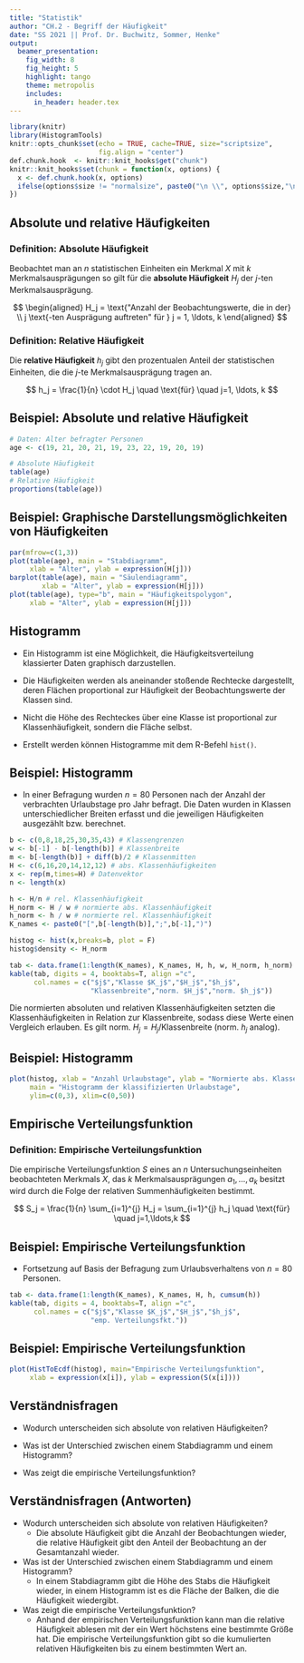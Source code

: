 ```yaml
---
title: "Statistik"
author: "CH.2 - Begriff der Häufigkeit"
date: "SS 2021 || Prof. Dr. Buchwitz, Sommer, Henke"
output:
  beamer_presentation:
    fig_width: 8
    fig_height: 5
    highlight: tango
    theme: metropolis
    includes:
      in_header: header.tex
---
```


```r
library(knitr)
library(HistogramTools)
knitr::opts_chunk$set(echo = TRUE, cache=TRUE, size="scriptsize", 
                      fig.align = "center")
def.chunk.hook  <- knitr::knit_hooks$get("chunk")
knitr::knit_hooks$set(chunk = function(x, options) {
  x <- def.chunk.hook(x, options)
  ifelse(options$size != "normalsize", paste0("\n \\", options$size,"\n\n", x, "\n\n \\normalsize"), x)
})

```

## Absolute und relative Häufigkeiten

### Definition: Absolute Häufigkeit

Beobachtet man an $n$ statistischen Einheiten ein Merkmal $X$ mit $k$ Merkmalsausprägungen so gilt für die **absolute Häufigkeit** $H_j$ der $j$-ten Merkmalsausprägung.

$$
\begin{aligned}
H_j = \text{"Anzahl der Beobachtungswerte, die in der} \\
j \text{-ten Ausprägung auftreten" für } j = 1, \ldots, k
\end{aligned}
$$

### Definition: Relative Häufigkeit

Die **relative Häufigkeit** $h_j$ gibt den prozentualen Anteil der statistischen Einheiten, die die $j$-te Merkmalsausprägung tragen an.

$$
h_j = \frac{1}{n} \cdot H_j \quad \text{für} \quad j=1, \ldots, k
$$

## Beispiel: Absolute und relative Häufigkeit

```r
# Daten: Alter befragter Personen
age <- c(19, 21, 20, 21, 19, 23, 22, 19, 20, 19)
```

```r
# Absolute Häufigkeit
table(age) 
# Relative Häufigkeit
proportions(table(age))
```

## Beispiel: Graphische Darstellungsmöglichkeiten von Häufigkeiten

```r
par(mfrow=c(1,3))
plot(table(age), main = "Stabdiagramm",
     xlab = "Alter", ylab = expression(H[j]))
barplot(table(age), main = "Säulendiagramm",
        xlab = "Alter", ylab = expression(H[j]))
plot(table(age), type="b", main = "Häufigkeitspolygon",
     xlab = "Alter", ylab = expression(H[j]))

```

## Histogramm

* Ein Histogramm ist eine Möglichkeit, die Häufigkeitsverteilung klassierter Daten graphisch darzustellen.

* Die Häufigkeiten werden als aneinander stoßende Rechtecke dargestellt, deren Flächen proportional zur Häufigkeit der Beobachtungswerte der Klassen sind. 

* Nicht die Höhe des Rechteckes über eine Klasse ist proportional zur Klassenhäufigkeit, sondern die Fläche selbst.

* Erstellt werden können Histogramme mit dem R-Befehl `hist()`.

## Beispiel: Histogramm

* In einer Befragung wurden $n=80$ Personen nach der Anzahl der verbrachten Urlaubstage pro Jahr befragt. Die Daten wurden in Klassen unterschiedlicher Breiten erfasst und die jeweiligen Häufigkeiten ausgezählt bzw. berechnet.

```r
b <- c(0,8,18,25,30,35,43) # Klassengrenzen
w <- b[-1] - b[-length(b)] # Klassenbreite
m <- b[-length(b)] + diff(b)/2 # Klassenmitten
H <- c(6,16,20,14,12,12) # abs. Klassenhäufigkeiten
x <- rep(m,times=H) # Datenvektor
n <- length(x)

h <- H/n # rel. Klassenhäufigkeit
H_norm <- H / w # normierte abs. Klassenhäufigkeit
h_norm <- h / w # normierte rel. Klassenhäufigkeit
K_names <- paste0("[",b[-length(b)],";",b[-1],")")

histog <- hist(x,breaks=b, plot = F)
histog$density <- H_norm  

tab <- data.frame(1:length(K_names), K_names, H, h, w, H_norm, h_norm)
kable(tab, digits = 4, booktabs=T, align ="c",
      col.names = c("$j$","Klasse $K_j$","$H_j$","$h_j$",
                    "Klassenbreite","norm. $H_j$","norm. $h_j$"))
```

\tiny Die normierten absoluten und relativen Klassenhäufigkeiten setzten die Klassenhäufigkeiten in Relation zur Klassenbreite, sodass diese Werte einen Vergleich erlauben. Es gilt $\text{norm. } H_j = H_j / \text{Klassenbreite}$ ($\text{norm. } h_j$ analog).

## Beispiel: Histogramm

```r
plot(histog, xlab = "Anzahl Urlaubstage", ylab = "Normierte abs. Klassenhäufigkeit",
     main = "Histogramm der klassifizierten Urlaubstage",
     ylim=c(0,3), xlim=c(0,50))
```
\begin{alertblock}{}
Die Fläche der zu den Klassen 5 und 6 gehörenden Rechtecke ist identisch, da gilt $H_5 = H_6$ (bzw. $h_5 = h_6$).
\end{alertblock}

## Empirische Verteilungsfunktion

### Definition: Empirische Verteilungsfunktion

Die empirische Verteilungsfunktion $S$ eines an $n$ Untersuchungseinheiten beobachteten Merkmals $X$, das $k$ Merkmalsausprägungen $a_1, \ldots, a_k$ besitzt wird durch die Folge der relativen Summenhäufigkeiten bestimmt.

$$
S_j = \frac{1}{n} \sum_{i=1}^{j} H_j = \sum_{i=1}^{j} h_j  
\quad \text{für} \quad j=1,\ldots,k
$$

## Beispiel: Empirische Verteilungsfunktion

* Fortsetzung auf Basis der Befragung zum Urlaubsverhaltens von $n=80$ Personen.

```r
tab <- data.frame(1:length(K_names), K_names, H, h, cumsum(h))
kable(tab, digits = 4, booktabs=T, align ="c",
      col.names = c("$j$","Klasse $K_j$","$H_j$","$h_j$",
                    "emp. Verteilungsfkt."))
```

## Beispiel: Empirische Verteilungsfunktion

```r
plot(HistToEcdf(histog), main="Empirische Verteilungsfunktion",
     xlab = expression(x[i]), ylab = expression(S(x[i])))
```


## Verständnisfragen

- Wodurch unterscheiden sich absolute von relativen Häufigkeiten?
    
- Was ist der Unterschied zwischen einem Stabdiagramm und einem Histogramm?

- Was zeigt die empirische Verteilungsfunktion?

    
## Verständnisfragen (Antworten)

- Wodurch unterscheiden sich absolute von relativen Häufigkeiten?
    + Die absolute Häufigkeit gibt die Anzahl der Beobachtungen wieder, die relative Häufigkeit gibt den Anteil der Beobachtung an der Gesamtanzahl wieder.
    
- Was ist der Unterschied zwischen einem Stabdiagramm und einem Histogramm?
    + In einem Stabdiagramm gibt die Höhe des Stabs die Häufigkeit wieder, in einem Histogramm ist es die Fläche der Balken, die die Häufigkeit wiedergibt.

- Was zeigt die empirische Verteilungsfunktion?
    + Anhand der empirischen Verteilungsfunktion kann man die relative Häufigkeit ablesen mit der ein Wert höchstens eine bestimmte Größe hat. Die empirische Verteilungsfunktion gibt so die kumulierten relativen Häufigkeiten bis zu einem bestimmten Wert an.

